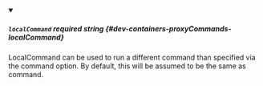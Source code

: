 
<details className="config-field" data-expandable="false" open>
<summary>

##### `localCommand` <span className="config-field-required" data-required="false">required</span> <span className="config-field-type">string</span> <span className="config-field-default"></span> <span className="config-field-enum"></span> {#dev-containers-proxyCommands-localCommand}

LocalCommand can be used to run a different command than specified via the command option. By
default, this will be assumed to be the same as command.

</summary>



</details>
